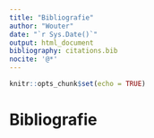 ```yaml
---
title: "Bibliografie"
author: "Wouter"
date: "`r Sys.Date()`"
output: html_document
bibliography: citations.bib
nocite: '@*'
---
```


```r
knitr::opts_chunk$set(echo = TRUE)
```

# Bibliografie

